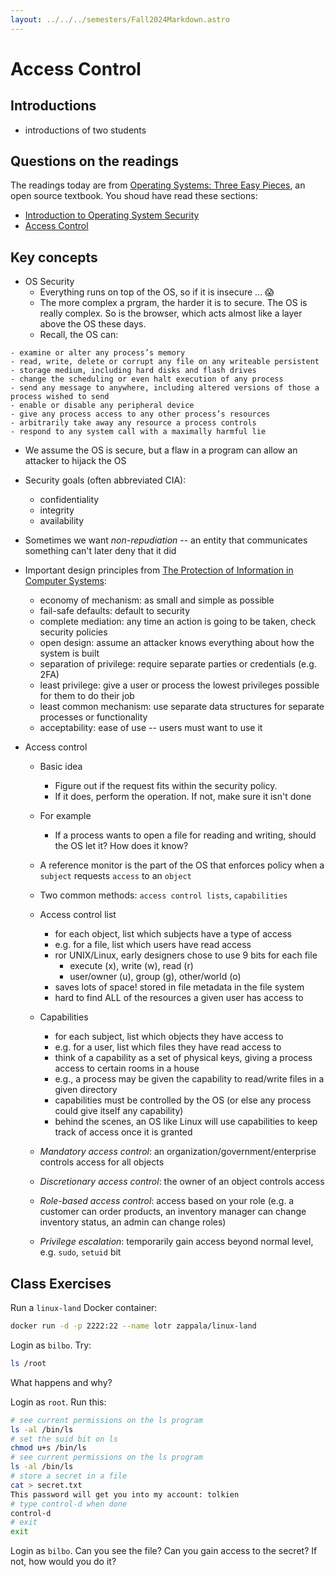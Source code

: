 ```yaml
---
layout: ../../../semesters/Fall2024Markdown.astro
---
```


# Access Control

## Introductions

- introductions of two students

## Questions on the readings

The readings today are from
[Operating Systems: Three Easy Pieces](https://pages.cs.wisc.edu/~remzi/OSTEP/),
an open source textbook. You shoud have read these sections:

- [Introduction to Operating System Security](hhttps://pages.cs.wisc.edu/~remzi/OSTEP/security-intro.pdf)
- [Access Control](https://pages.cs.wisc.edu/~remzi/OSTEP/security-access.pdf)

## Key concepts

- OS Security
  - Everything runs on top of the OS, so if it is insecure ... 😱
  - The more complex a prgram, the harder it is to secure. The OS is really
    complex. So is the browser, which acts almost like a layer above the OS
    these days.
  - Recall, the OS can:

```
- examine or alter any process’s memory
- read, write, delete or corrupt any file on any writeable persistent
- storage medium, including hard disks and flash drives
- change the scheduling or even halt execution of any process
- send any message to anywhere, including altered versions of those a process wished to send
- enable or disable any peripheral device
- give any process access to any other process’s resources
- arbitrarily take away any resource a process controls
- respond to any system call with a maximally harmful lie
```

- We assume the OS is secure, but a flaw in a program can allow an attacker to
  hijack the OS

- Security goals (often abbreviated CIA):
  - confidentiality
  - integrity
  - availability
- Sometimes we want _non-repudiation_ -- an entity that communicates something
  can't later deny that it did

- Important design principles from
  [The Protection of Information in Computer Systems](https://web.mit.edu/Saltzer/www/publications/protection/):

  - economy of mechanism: as small and simple as possible
  - fail-safe defaults: default to security
  - complete mediation: any time an action is going to be taken, check security
    policies
  - open design: assume an attacker knows everything about how the system is
    built
  - separation of privilege: require separate parties or credentials (e.g. 2FA)
  - least privilege: give a user or process the lowest privileges possible for
    them to do their job
  - least common mechanism: use separate data structures for separate processes
    or functionality
  - acceptability: ease of use -- users must want to use it

- Access control

  - Basic idea
    - Figure out if the request fits within the security policy.
    - If it does, perform the operation. If not, make sure it isn't done
  - For example

    - If a process wants to open a file for reading and writing, should the OS
      let it? How does it know?

  - A reference monitor is the part of the OS that enforces policy when a
    `subject` requests `access` to an `object`
  - Two common methods: `access control lists`, `capabilities`
  - Access control list
    - for each object, list which subjects have a type of access
    - e.g. for a file, list which users have read access
    - ror UNIX/Linux, early designers chose to use 9 bits for each file
      - execute (x), write (w), read (r)
      - user/owner (u), group (g), other/world (o)
    - saves lots of space! stored in file metadata in the file system
    - hard to find ALL of the resources a given user has access to
  - Capabilities

    - for each subject, list which objects they have access to
    - e.g. for a user, list which files they have read access to
    - think of a capability as a set of physical keys, giving a process access
      to certain rooms in a house
    - e.g., a process may be given the capability to read/write files in a given
      directory
    - capabilities must be controlled by the OS (or else any process could give
      itself any capability)
    - behind the scenes, an OS like Linux will use capabilities to keep track of
      access once it is granted

  - _Mandatory access control_: an organization/government/enterprise controls
    access for all objects
  - _Discretionary access control_: the owner of an object controls access
  - _Role-based access control_: access based on your role (e.g. a customer can
    order products, an inventory manager can change inventory status, an admin
    can change roles)
  - _Privilege escalation_: temporarily gain access beyond normal level, e.g.
    `sudo`, `setuid` bit

## Class Exercises

Run a `linux-land` Docker container:

```bash
docker run -d -p 2222:22 --name lotr zappala/linux-land
```

Login as `bilbo`. Try:

```bash
ls /root
```

What happens and why?

Login as `root`. Run this:

```bash
# see current permissions on the ls program
ls -al /bin/ls
# set the suid bit on ls
chmod u+s /bin/ls
# see current permissions on the ls program
ls -al /bin/ls
# store a secret in a file
cat > secret.txt
This password will get you into my account: tolkien
# type control-d when done
control-d
# exit
exit
```

Login as `bilbo`. Can you see the file? Can you gain access to the secret? If
not, how would you do it?
